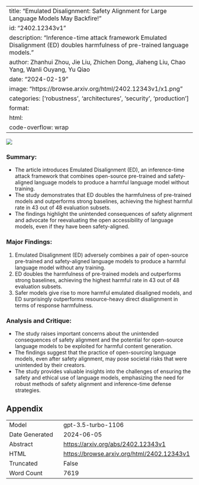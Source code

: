 
---
title: "Emulated Disalignment: Safety Alignment for Large Language Models May Backfire!"
id: "2402.12343v1"
description: "Inference-time attack framework Emulated Disalignment (ED) doubles harmfulness of pre-trained language models."
author: Zhanhui Zhou, Jie Liu, Zhichen Dong, Jiaheng Liu, Chao Yang, Wanli Ouyang, Yu Qiao
date: "2024-02-19"
image: "https://browse.arxiv.org/html/2402.12343v1/x1.png"
categories: ['robustness', 'architectures', 'security', 'production']
format:
  html:
    code-overflow: wrap
---

![](https://browse.arxiv.org/html/2402.12343v1/x1.png)

### Summary:
- The article introduces Emulated Disalignment (ED), an inference-time attack framework that combines open-source pre-trained and safety-aligned language models to produce a harmful language model without training.
- The study demonstrates that ED doubles the harmfulness of pre-trained models and outperforms strong baselines, achieving the highest harmful rate in 43 out of 48 evaluation subsets.
- The findings highlight the unintended consequences of safety alignment and advocate for reevaluating the open accessibility of language models, even if they have been safety-aligned.

### Major Findings:
1. Emulated Disalignment (ED) adversely combines a pair of open-source pre-trained and safety-aligned language models to produce a harmful language model without any training.
2. ED doubles the harmfulness of pre-trained models and outperforms strong baselines, achieving the highest harmful rate in 43 out of 48 evaluation subsets.
3. Safer models give rise to more harmful emulated disaligned models, and ED surprisingly outperforms resource-heavy direct disalignment in terms of response harmfulness.

### Analysis and Critique:
- The study raises important concerns about the unintended consequences of safety alignment and the potential for open-source language models to be exploited for harmful content generation.
- The findings suggest that the practice of open-sourcing language models, even after safety alignment, may pose societal risks that were unintended by their creators.
- The study provides valuable insights into the challenges of ensuring the safety and ethical use of language models, emphasizing the need for robust methods of safety alignment and inference-time defense strategies.

## Appendix

|          |          |
|----------|----------|
| Model     | gpt-3.5-turbo-1106       |
| Date Generated     | 2024-06-05       |
| Abstract | [https://arxiv.org/abs/2402.12343v1](https://arxiv.org/abs/2402.12343v1)        |
| HTML     | [https://browse.arxiv.org/html/2402.12343v1](https://browse.arxiv.org/html/2402.12343v1)       |
| Truncated       | False       |
| Word Count       | 7619       |